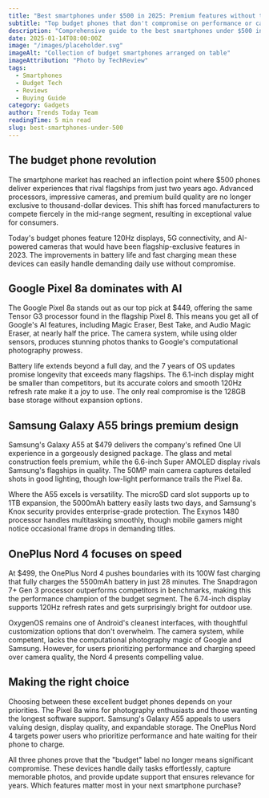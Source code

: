 ```yaml
---
title: "Best smartphones under $500 in 2025: Premium features without the price"
subtitle: "Top budget phones that don't compromise on performance or camera quality"
description: "Comprehensive guide to the best smartphones under $500 in 2025. Compare specs, cameras, and features of budget phones from Samsung, Google, OnePlus, and more."
date: 2025-01-14T08:00:00Z
image: "/images/placeholder.svg"
imageAlt: "Collection of budget smartphones arranged on table"
imageAttribution: "Photo by TechReview"
tags:
  - Smartphones
  - Budget Tech
  - Reviews
  - Buying Guide
category: Gadgets
author: Trends Today Team
readingTime: 5 min read
slug: best-smartphones-under-500
---
```


## The budget phone revolution

The smartphone market has reached an inflection point where $500 phones deliver experiences that rival flagships from just two years ago. Advanced processors, impressive cameras, and premium build quality are no longer exclusive to thousand-dollar devices. This shift has forced manufacturers to compete fiercely in the mid-range segment, resulting in exceptional value for consumers.

Today's budget phones feature 120Hz displays, 5G connectivity, and AI-powered cameras that would have been flagship-exclusive features in 2023. The improvements in battery life and fast charging mean these devices can easily handle demanding daily use without compromise.

## Google Pixel 8a dominates with AI

The Google Pixel 8a stands out as our top pick at $449, offering the same Tensor G3 processor found in the flagship Pixel 8. This means you get all of Google's AI features, including Magic Eraser, Best Take, and Audio Magic Eraser, at nearly half the price. The camera system, while using older sensors, produces stunning photos thanks to Google's computational photography prowess.

Battery life extends beyond a full day, and the 7 years of OS updates promise longevity that exceeds many flagships. The 6.1-inch display might be smaller than competitors, but its accurate colors and smooth 120Hz refresh rate make it a joy to use. The only real compromise is the 128GB base storage without expansion options.

## Samsung Galaxy A55 brings premium design

Samsung's Galaxy A55 at $479 delivers the company's refined One UI experience in a gorgeously designed package. The glass and metal construction feels premium, while the 6.6-inch Super AMOLED display rivals Samsung's flagships in quality. The 50MP main camera captures detailed shots in good lighting, though low-light performance trails the Pixel 8a.

Where the A55 excels is versatility. The microSD card slot supports up to 1TB expansion, the 5000mAh battery easily lasts two days, and Samsung's Knox security provides enterprise-grade protection. The Exynos 1480 processor handles multitasking smoothly, though mobile gamers might notice occasional frame drops in demanding titles.

## OnePlus Nord 4 focuses on speed

At $499, the OnePlus Nord 4 pushes boundaries with its 100W fast charging that fully charges the 5500mAh battery in just 28 minutes. The Snapdragon 7+ Gen 3 processor outperforms competitors in benchmarks, making this the performance champion of the budget segment. The 6.74-inch display supports 120Hz refresh rates and gets surprisingly bright for outdoor use.

OxygenOS remains one of Android's cleanest interfaces, with thoughtful customization options that don't overwhelm. The camera system, while competent, lacks the computational photography magic of Google and Samsung. However, for users prioritizing performance and charging speed over camera quality, the Nord 4 presents compelling value.

## Making the right choice

Choosing between these excellent budget phones depends on your priorities. The Pixel 8a wins for photography enthusiasts and those wanting the longest software support. Samsung's Galaxy A55 appeals to users valuing design, display quality, and expandable storage. The OnePlus Nord 4 targets power users who prioritize performance and hate waiting for their phone to charge.

All three phones prove that the "budget" label no longer means significant compromise. These devices handle daily tasks effortlessly, capture memorable photos, and provide update support that ensures relevance for years. Which features matter most in your next smartphone purchase?